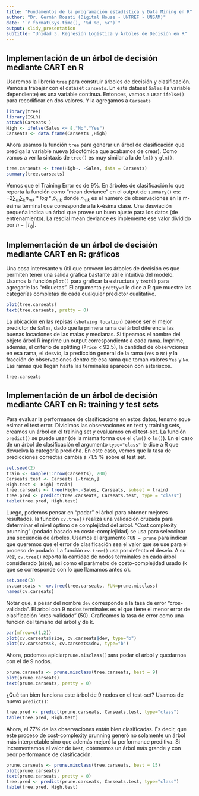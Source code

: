 ```yaml
---
title: "Fundamentos de la programación estadística y Data Mining en R"
author: "Dr. Germán Rosati (Digital House - UNTREF - UNSAM)"
date: "`r format(Sys.time(), '%d %B, %Y')`"
output: slidy_presentation
subtitle: "Unidad 3. Regresión Logística y Árboles de Decisión en R"
---
```


## Implementación de un árbol de decisión mediante CART en R
Usaremos la librería `tree` para construir árboles de decisión y clasificación. Vamos a trabajar con el dataset `carseats`.
En este dataset `Sales` (la variable dependiente) es una variable continua. Entonces, vamos a usar `ifelse()` para recodificar en dos valores. Y la agregamos a `Carseats`
```r
library(tree)
library(ISLR)
attach(Carseats )
High <- ifelse(Sales <= 8,"No","Yes")
Carseats <- data.frame(Carseats ,High)
```
Ahora usamos la función `tree` para generar un árbol de clasificación que prediga la variable nueva (dicotómica que acabamos de crear). Como vamos a ver la sintaxis de `tree()` es muy similar a la de `lm()` y `glm()`.
```r
tree.carseats <- tree(High~. -Sales, data = Carseats)
summary(tree.carseats)
```
Vemos que el Training Error es de 9%. En árboles de clasificación lo que reporta la función como "mean deviance" en el output de `summary()` es:
$-2\sum_{m}\sum_{k}n_{mk}*log*\hat{p}_{mk}$
donde $n_{mk}$ es el número de observaciones en la m-ésima terminal que corresponde a la k-ésima clase. Una desviación pequeña indica un árbol que provee un buen ajuste para los datos (de entrenamiento). La resdial mean deviance es implemente ese valor dividido por $n-|T_{0}|$.

## Implementación de un árbol de decisión mediante CART en R: gráficos
Una cosa interesante y útil que proveen los árboles de decisión es que permiten tener una salida gráfica bastante útil e intuitiva del modelo. Usamos la función `plot()` para graficar la estructura y `text()` para agregarle las "etiquetas". El argumento `pretty=0` le dice a R que muestre las categorías completas de cada cualquier predictor cualitativo.
```r
plot(tree.carseats)
text(tree.carseats, pretty = 0)
```
La ubicación en las repisas (`shelving location`) parece ser el mejor predictor de `Sales`, dado que la primera rama del árbol diferencia las buenas locaciones de las malas y medianas.
Si tipeamos el nombre del objeto árbol R imprime un output correspondiente a cada rama. Imprime, además, el criterio de splitting (`Price` < 92.5), la cantidad de observciones en esa rama, el desvío, la predicción general de la rama (`Yes` o `No`) y la fracción de observaciones dentro de esa rama que toman valores `Yes` y `No`. Las ramas que llegan hasta las terminales aparecen con asteriscos.

```r
tree.carseats
```

## Implementación de un árbol de decisión mediante CART en R: training y test sets
Para evaluar la performance de clasificacione en estos datos, tensmo sque esimar el test error. Dividimos las observaciones en test y training sets, creamos un árbol en el training set y evaluamos en el test-set. La función `predict()` se puede usar (de la misma forma que el `glm()` o `lm()`). En el caso de un árbol de clasificación el argumento `type="class"` le dice a R que devuelva la categoría predicha. En este caso, vemos que la tasa de predicciones correctas cambia a 71.5 % sobre el test set.
```r
set.seed(2)
train <- sample(1:nrow(Carseats), 200)
Carseats.test <- Carseats [-train,]
High.test <- High[-train]
tree.carseats <- tree(High~.-Sales, Carseats, subset = train)
tree.pred <- predict(tree.carseats, Carseats.test, type = "class")
table(tree.pred, High.test)
```
Luego, podemos pensar en "podar" el árbol para obtener mejores resultados. la función `cv.tree()` realiza una validación cruzada para determinar el nivel óptimo de complejidad del árbol. "Cost complexity prunning" (podado basado en costo-complejidad) se usa para seleccinar una secuencia de árboles. Usamos el argumento `FUN = prune` para indicar que queremos que el error de clasificación sea el valor que se use para el proceso de podado. La función `cv.tree()` usa por defecto el desvío. A su vez, `cv.tree()` reporta la cantidad de nodos terminales en cada árbol considerado (size), así como el parámetro de costo-complejidad usado (k que se corresponde con lo que llamamos antes $\alpha$).
```r
set.seed(3)
cv.carseats <- cv.tree(tree.carseats, FUN=prune.misclass)
names(cv.carseats)
```
Notar que, a pesar del nombre `dev` corresponde a la tasa de error "cros-validada". El árbol con 9 nodos terminales es el que tiene el menor error de clasificación "cros-validado" (50). Graficamos la tasa de error como una función del tamaño del árbol y de k.
```r
par(mfrow=c(1,2))
plot(cv.carseats$size, cv.carseats$dev, type="b")
plot(cv.carseats$k, cv.carseats$dev, type="b")
```
Ahora, podemos aplciar`prune.misclass()`para podar el árbol y quedarnos con el de 9 nodos.
```r
prune.carseats <- prune.misclass(tree.carseats, best = 9)
plot(prune.carseats)
text(prune.carseats, pretty = 0)
```
¿Qué tan bien funciona este árbol de 9 nodos en el test-set? Usamos de nuevo `predict()`: 
```r
tree.pred <- predict(prune.carseats, Carseats.test, type="class")
table(tree.pred, High.test)
```
Ahora, el 77% de las observaciones están bien clasificadas. Es decir, que este proceso de cost-complexity prunning generó no solamente un árbol más interpretable sino que además mejoró la performance preditiva. Si incrementamos el valor de `best`, obtenemos un árbol más grande y con peor performance de clasificación.
```r
prune.carseats <- prune.misclass(tree.carseats, best = 15)
plot(prune.carseats)
text(prune.carseats, pretty = 0)
tree.pred <- predict(prune.carseats, Carseats.test, type="class")
table(tree.pred, High.test)
```
